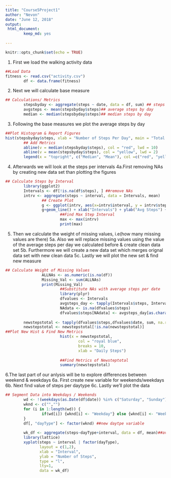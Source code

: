 ---
title: "Course5Project1"
author: "Nevon"
date: "June 12, 2018"
output:
 html_document:
        keep_md: yes
  
---

```{r setup, include=TRUE}
knitr::opts_chunk$set(echo = TRUE)
```

1. First we load the walking activity data
```{r}
##Load Data
fitness <- read.csv("activity.csv")
        df <- data.frame(fitness)
```
2. Next we will calculate base measure
```{r}
## Calculations/ Metrics
        stepsbyday <- aggregate(steps ~ date, data = df, sum) ## steps per day
        avgsteps <- mean(stepsbyday$steps)## average steps by day
        median <- median(stepsbyday$steps)## median steps by day
```
3. Following the base measures we plot the average steps by day 
```{r}
##Plot Histogram & Report Figures
hist(stepsbyday$steps, xlab = "Number of Steps Per Day", main = "Total Steps Per Day", breaks = 4, col = "royal blue") 
        ## Add Metrics
        abline(v = median(stepsbyday$steps), col = "red", lwd = 10)
        abline(v = mean(stepsbyday$steps), col = "yellow", lwd = 2)
        legend(x = "topright", c("Median", "Mean"), col =c("red", "yellow"), lwd = c(2, 2, 2 ))
```

4. Afterwards we will look at the steps per intervals 4a.First removing NAs by creating new data set than plotting the figures

```{r}
## Calculate Steps by Interval
        library(ggplot2)
        Intervals <- df[!is.na(df$steps), ] ##remove NAs
        intrv <- aggregate(steps ~ interval, data = Intervals, mean)
                ## Create Plot
                g <- ggplot(intrv, aes(x=intrv$interval, y = intrv$steps), xlab = "Intervals", ylab = "Avg Steps")
                g+geom_line() + xlab("Intervals") + ylab("Avg Steps") + ggtitle("Avg number of Stepgs by Intervals")
                        ##Find Max Step Interval
                        max <- max(intrv)
                        print(max)
```
5. Then we calculate the weight of missing values, i.e(how many missing values are there)
5a. Also we will replace missing values using the value of the average steps per day we calculated before &                create clean data set
5b. Furthermore we will create a new data set which merges orignal data set with new clean data
5c. Lastly we will plot the new set & find new measure
        
```{r}
## Calculate Weight of Missing Values
                ALLNAs <- as.numeric(is.na(df)) 
                Missing_Val <- sum(ALLNAs)
                print(Missing_Val)
                        ##Substitute NAs with average steps per date
                        library(plyr)
                        dfvalues <- Intervals
                        avgsteps_day <- tapply(Intervals$steps, Intervals$interval, mean, na.rm = TRUE, simplify = T)
                        NAdata <- is.na(dfvalues$steps)
                        dfvalues$steps[NAdata] <- avgsteps_day[as.character(dfvalues$interval[NAdata])]
                        
        newstepstotal <- tapply(dfvalues$steps,dfvalues$date, sum, na.rm = TRUE, simplify = T) ## New data Frame
        newstepstotal <- newstepstotal[!is.na(newstepstotal)]
##Plot New Hist & Find New Metrics
                        hist(x = newstepstotal,
                                col = "royal blue",
                                breaks = 10,
                                xlab = "Daily Steps")
                        
                        ##Find Metrics of Newsteptotal
                        summary(newstepstotal)
```
6.The last part of our anlysis will be to explore differences between weekend & weekdays
                6a. First create new variable for weekends/weekdays
                6b. Next find value of steps per daytype
                6c. Lastly we'll plot the data
```{r}
## Segment Data into Weekdays / Weekends
        wd <- !(weekdays(as.Date(df$date)) %in% c("Saturday", "Sunday"))
        wknd <- c("","")
        for (i in 1:length(wd)) {
                if(wd[i]) {wknd[i] <- "Weekday"} else {wknd[i] <- "Weekend"}
        }
        df[, "dayType"] <- factor(wknd) ##new daytpe variable
        
        wk_df <- aggregate(steps~dayType+interval, data = df, mean)##average steps per daytype
        library(lattice)
        xyplot(steps ~ interval | factor(dayType),
               layout = c(1,2),
               xlab = "Interval",
               ylab = "Number of Steps",
               type = "l",
               lty=1,
               data = wk_df)
```

        
